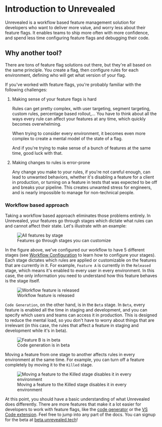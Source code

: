 # Introduction to Unrevealed

Unrevealed is a workflow based feature management solution for developers who want to deliver more value, and worry less about their feature flags. It enables teams to ship more often with more confidence, and spend less time configuring feature flags and debugging their code.

## Why another tool?

There are tons of feature flag solutions out there, but they're all based on the same principle. You create a flag, then configure rules for each environment, defining who will get what version of your flag.

If you've worked with feature flags, you're probably familiar with the following challenges:

1. Making sense of your feature flags is hard

   Rules can get pretty complex, with user targeting, segment targeting, custom rules, percentage based rollout,… You have to think about all the ways every rule can affect your features at any time, which quickly becomes overwhelming.

   When trying to consider every environment, it becomes even more complex to create a mental model of the state of a flag.

   And if you're trying to make sense of a bunch of features at the same time, good luck with that.

2. Making changes to rules is error-prone

   Any change you make to your rules, if you're not careful enough, can lead to unwanted behaviors, whether it's disabling a feature for a client in production, or turning on a feature in tests that was expected to be off and breaks your pipeline. This creates unwanted stress for engineers, and is nearly impossible to manage for non-technical people.

### Workflow based approach

Taking a workflow based approach eliminates those problems entirely. In Unrevealed, your features go through stages which dictate what rules can and cannot affect their state. Let's illustrate with an example:

<figure>
  <img src="/img/docs/intro/kanban.png" alt="All features by stage" />
  <figcaption>Features go through stages you can customize</figcaption>
</figure>

In the figure above, we've configured our workflow to have 5 different stages (see [Workflow Configuration](/docs/workflow) to learn how to configure your stages). Each stage dictates which rules are applied or customizable on the features that are currently in it. For example, `Feature A` is currently in the `Released` stage, which means it's enabled to every user in every environment. In this case, the only information you need to understand how this feature behaves is the stage itself.

<figure>
  <img
    src="/img/docs/intro/feature-released.png"
    alt="Workflow feature is released"
  />
  <figcaption>Workflow feature is released</figcaption>
</figure>

`Code Generation`, on the other hand, is in the `Beta` stage. In `Beta`, every feature is enabled all the time in staging and development, and you can specify which users and teams can access it in production. This is designed to reduce the mental load, so you don't have to worry about things that are irrelevant (in this case, the rules that affect a feature in staging and development while it's in beta).

<figure>
  <img src="/img/docs/intro/feature-beta.png" alt="Feature B is in beta" />
  <figcaption>Code generation is in beta</figcaption>
</figure>

Moving a feature from one stage to another affects rules in every environment at the same time. For example, you can turn off a feature completely by moving it to the `Killed` stage.

<figure>
  <img
    src="/img/docs/intro/move-to-killed.gif"
    alt="Moving a feature to the Killed stage disables it in every environment"
  />
  <figcaption>
    Moving a feature to the Killed stage disables it in every environment
  </figcaption>
</figure>

At this point, you should have a basic understanding of what Unrevealed does differently. There are more features that make it a lot easier for developers to work with feature flags, like the [code generator](/docs/code-generation) or the [VS Code extension](/docs/vscode). Feel free to jump into any part of the docs. You can signup for the beta at [beta.unrevealed.tech](https://beta.unrevealed.tech)!
